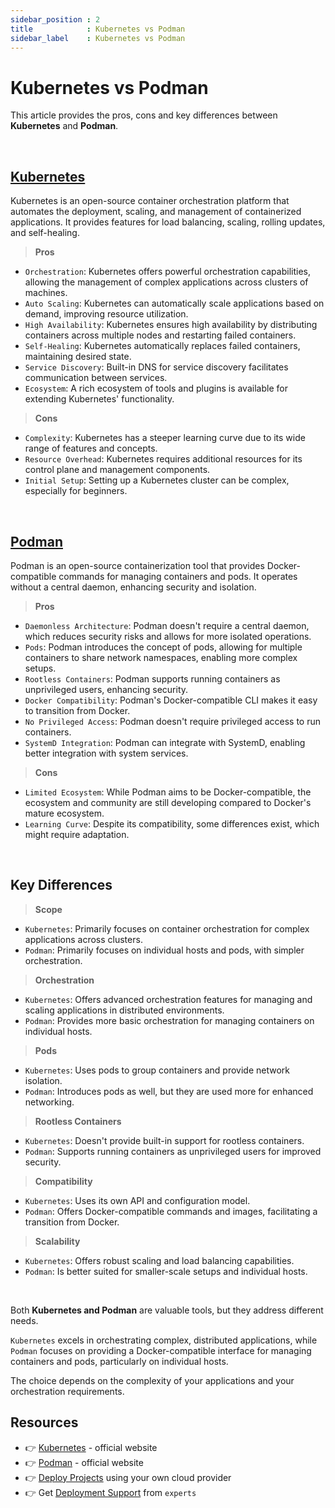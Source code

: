 ```yaml
---
sidebar_position : 2
title            : Kubernetes vs Podman
sidebar_label    : Kubernetes vs Podman
---
```


# Kubernetes vs Podman

This article provides the pros, cons and key differences between **Kubernetes** and **Podman**. 

<br />

## [Kubernetes](https://kubernetes.io/)

Kubernetes is an open-source container orchestration platform that automates the deployment, scaling, and management of containerized applications.
It provides features for load balancing, scaling, rolling updates, and self-healing.

> **Pros** 

- `Orchestration`: Kubernetes offers powerful orchestration capabilities, allowing the management of complex applications across clusters of machines.
- `Auto Scaling`: Kubernetes can automatically scale applications based on demand, improving resource utilization.
- `High Availability`: Kubernetes ensures high availability by distributing containers across multiple nodes and restarting failed containers.
- `Self-Healing`: Kubernetes automatically replaces failed containers, maintaining desired state.
- `Service Discovery`: Built-in DNS for service discovery facilitates communication between services.
- `Ecosystem`: A rich ecosystem of tools and plugins is available for extending Kubernetes' functionality.

> **Cons**

- `Complexity`: Kubernetes has a steeper learning curve due to its wide range of features and concepts.
- `Resource Overhead`: Kubernetes requires additional resources for its control plane and management components.
- `Initial Setup`: Setting up a Kubernetes cluster can be complex, especially for beginners.

<br />

## [Podman](https://podman.io/)

Podman is an open-source containerization tool that provides Docker-compatible commands for managing containers and pods. It operates without a central daemon, enhancing security and isolation.

> **Pros** 

- `Daemonless Architecture`: Podman doesn't require a central daemon, which reduces security risks and allows for more isolated operations.
- `Pods`: Podman introduces the concept of pods, allowing for multiple containers to share network namespaces, enabling more complex setups.
- `Rootless Containers`: Podman supports running containers as unprivileged users, enhancing security.
- `Docker Compatibility`: Podman's Docker-compatible CLI makes it easy to transition from Docker.
- `No Privileged Access`: Podman doesn't require privileged access to run containers.
- `SystemD Integration`: Podman can integrate with SystemD, enabling better integration with system services.

> **Cons**

- `Limited Ecosystem`: While Podman aims to be Docker-compatible, the ecosystem and community are still developing compared to Docker's mature ecosystem.
- `Learning Curve`: Despite its compatibility, some differences exist, which might require adaptation.

<br />

## Key Differences

> **Scope** 

- `Kubernetes`: Primarily focuses on container orchestration for complex applications across clusters.
- `Podman`: Primarily focuses on individual hosts and pods, with simpler orchestration.

> **Orchestration**

- `Kubernetes`: Offers advanced orchestration features for managing and scaling applications in distributed environments.
- `Podman`: Provides more basic orchestration for managing containers on individual hosts.

> **Pods**

- `Kubernetes`: Uses pods to group containers and provide network isolation.
- `Podman`: Introduces pods as well, but they are used more for enhanced networking.

> **Rootless Containers**

- `Kubernetes`: Doesn't provide built-in support for rootless containers.
- `Podman`: Supports running containers as unprivileged users for improved security.

> **Compatibility** 

- `Kubernetes`: Uses its own API and configuration model.
- `Podman`: Offers Docker-compatible commands and images, facilitating a transition from Docker.

> **Scalability**

- `Kubernetes`: Offers robust scaling and load balancing capabilities.
- `Podman`: Is better suited for smaller-scale setups and individual hosts.

<br />

Both **Kubernetes and Podman** are valuable tools, but they address different needs. 

`Kubernetes` excels in orchestrating complex, distributed applications, while `Podman` focuses on providing a Docker-compatible interface for managing containers and pods, particularly on individual hosts. 

The choice depends on the complexity of your applications and your orchestration requirements.

## Resources

- 👉 [Kubernetes](https://kubernetes.io/) - official website
- 👉 [Podman](https://podman.io/) - official website
- 👉 [Deploy Projects](https://deploypro.dev/) using your own cloud provider
- 👉 Get [Deployment Support](https://deploypro.dev/support/) from `experts` 

